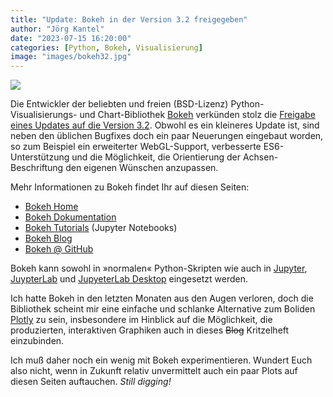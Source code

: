 ```yaml
---
title: "Update: Bokeh in der Version 3.2 freigegeben"
author: "Jörg Kantel"
date: "2023-07-15 16:20:00"
categories: [Python, Bokeh, Visualisierung]
image: "images/bokeh32.jpg"
---
```


[![](images/bokeh32-b.jpg)](https://www.flickr.com/photos/schockwellenreiter/53046800142/)

Die Entwickler der beliebten und freien (BSD-Lizenz) Python-Visualisierungs- und Chart-Bibliothek [Bokeh](http://cognitiones.kantel-chaos-team.de/multimedia/computergraphik/visualisierung/bokeh.html) verkünden stolz die [Freigabe eines Updates auf die Version 3.2](https://medium.com/@bokeh/introducing-bokeh-3-2-92531999622). Obwohl es ein kleineres Update ist, sind neben den üblichen Bugfixes doch ein paar Neuerungen eingebaut worden, so zum Beispiel ein erweiterter WebGL-Support, verbesserte ES6-Unterstützung und die Möglichkeit, die Orientierung der Achsen-Beschriftung den eigenen Wünschen anzupassen.

Mehr Informationen zu Bokeh findet Ihr auf diesen Seiten:

- [Bokeh Home](https://bokeh.org/)
- [Bokeh Dokumentation](https://docs.bokeh.org/en/latest/)
- [Bokeh Tutorials](https://notebooks.gesis.org/binder/jupyter/user/bokeh-bokeh-notebooks-3j5a6fop/notebooks/tutorial/00%20-%20Introduction%20and%20Setup.ipynb) (Jupyter Notebooks)
- [Bokeh Blog](https://blog.bokeh.org/)
- [Bokeh @ GitHub](https://github.com/bokeh/bokeh)

Bokeh kann sowohl in »normalen« Python-Skripten wie auch in [Jupyter](http://cognitiones.kantel-chaos-team.de/programmierung/python/jupyter.html), [JuypterLab](http://cognitiones.kantel-chaos-team.de/programmierung/python/jupyterlab.html) und [JupyeterLab Desktop](http://cognitiones.kantel-chaos-team.de/programmierung/python/jupyterlabdesktop.html) eingesetzt werden.

Ich hatte Bokeh in den letzten Monaten aus den Augen verloren, doch die Bibliothek scheint mir eine einfache und schlanke Alternative zum Boliden [Plotly](http://cognitiones.kantel-chaos-team.de/multimedia/computergraphik/visualisierung/plotly.html) zu sein, insbesondere im Hinblick auf die Möglichkeit, die produzierten, interaktiven Graphiken auch in dieses ~~Blog~~ Kritzelheft einzubinden.

Ich muß daher noch ein wenig mit Bokeh experimentieren. Wundert Euch also nicht, wenn in Zukunft relativ unvermittelt auch ein paar Plots auf diesen Seiten auftauchen. *Still digging!*